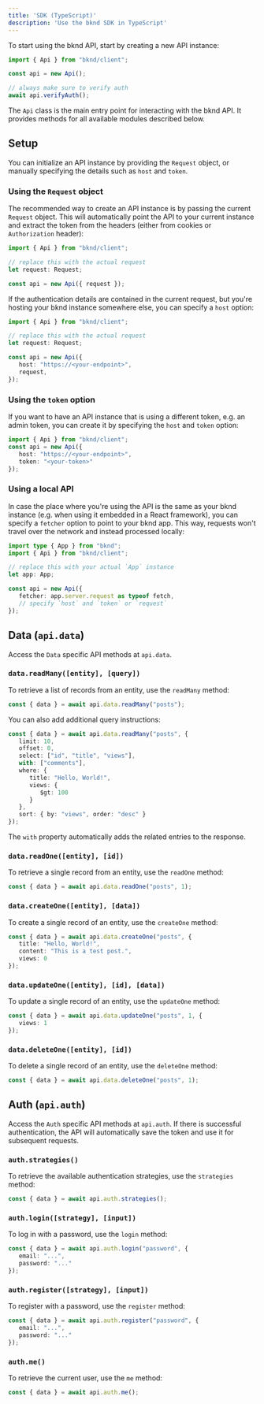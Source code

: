 ```yaml
---
title: 'SDK (TypeScript)'
description: 'Use the bknd SDK in TypeScript'
---
```


To start using the bknd API, start by creating a new API instance:
```ts
import { Api } from "bknd/client";

const api = new Api();

// always make sure to verify auth
await api.verifyAuth();
```

The `Api` class is the main entry point for interacting with the bknd API. It provides methods
for all available modules described below.

## Setup
You can initialize an API instance by providing the `Request` object, or manually specifying the details such as `host` and `token`.

### Using the `Request` object
The recommended way to create an API instance is by passing the current `Request` object. This will automatically point the API to your current instance and extract the token from the headers (either from cookies or `Authorization` header):

```ts
import { Api } from "bknd/client";

// replace this with the actual request
let request: Request;

const api = new Api({ request });
```

If the authentication details are contained in the current request, but you're hosting your bknd instance somewhere else, you can specify a `host` option:

```ts
import { Api } from "bknd/client";

// replace this with the actual request
let request: Request;

const api = new Api({
   host: "https://<your-endpoint>",
   request,
});
```

### Using the `token` option
If you want to have an API instance that is using a different token, e.g. an admin token, you can create it by specifying the `host` and `token` option:

```ts
import { Api } from "bknd/client";
const api = new Api({
   host: "https://<your-endpoint>",
   token: "<your-token>"
});
```

### Using a local API
In case the place where you're using the API is the same as your bknd instance (e.g. when using it embedded in a React framework), you can specify a `fetcher` option to point to your bknd app. This way, requests won't travel over the network and instead processed locally:

```ts
import type { App } from "bknd";
import { Api } from "bknd/client";

// replace this with your actual `App` instance
let app: App;

const api = new Api({
   fetcher: app.server.request as typeof fetch,
   // specify `host` and `token` or `request`
});
```


## Data (`api.data`)
Access the `Data` specific API methods at `api.data`.

### `data.readMany([entity], [query])`
To retrieve a list of records from an entity, use the `readMany` method:
```ts
const { data } = await api.data.readMany("posts");
```

You can also add additional query instructions:
```ts
const { data } = await api.data.readMany("posts", {
   limit: 10,
   offset: 0,
   select: ["id", "title", "views"],
   with: ["comments"],
   where: {
      title: "Hello, World!",
      views: {
         $gt: 100
      }
   },
   sort: { by: "views", order: "desc" }
});
```
The `with` property automatically adds the related entries to the response.

### `data.readOne([entity], [id])`
To retrieve a single record from an entity, use the `readOne` method:
```ts
const { data } = await api.data.readOne("posts", 1);
```

### `data.createOne([entity], [data])`
To create a single record of an entity, use the `createOne` method:
```ts
const { data } = await api.data.createOne("posts", {
   title: "Hello, World!",
   content: "This is a test post.",
   views: 0
});
```

### `data.updateOne([entity], [id], [data])`
To update a single record of an entity, use the `updateOne` method:
```ts
const { data } = await api.data.updateOne("posts", 1, {
   views: 1
});
```

### `data.deleteOne([entity], [id])`
To delete a single record of an entity, use the `deleteOne` method:
```ts
const { data } = await api.data.deleteOne("posts", 1);
```

## Auth (`api.auth`)
Access the `Auth` specific API methods at `api.auth`. If there is successful authentication, the
API will automatically save the token and use it for subsequent requests.

### `auth.strategies()`
To retrieve the available authentication strategies, use the `strategies` method:
```ts
const { data } = await api.auth.strategies();
```

### `auth.login([strategy], [input])`
To log in with a password, use the `login` method:
```ts
const { data } = await api.auth.login("password", {
   email: "...",
   password: "..."
});
```

### `auth.register([strategy], [input])`
To register with a password, use the `register` method:
```ts
const { data } = await api.auth.register("password", {
   email: "...",
   password: "..."
});
```

### `auth.me()`
To retrieve the current user, use the `me` method:
```ts
const { data } = await api.auth.me();
```

